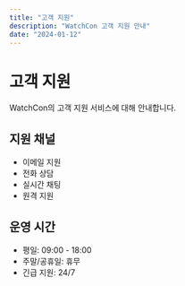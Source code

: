 ```yaml
---
title: "고객 지원"
description: "WatchCon 고객 지원 안내"
date: "2024-01-12"
---
```


# 고객 지원

WatchCon의 고객 지원 서비스에 대해 안내합니다.

## 지원 채널

- 이메일 지원
- 전화 상담
- 실시간 채팅
- 원격 지원

## 운영 시간

- 평일: 09:00 - 18:00
- 주말/공휴일: 휴무
- 긴급 지원: 24/7
